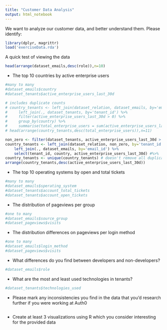 ---
title: "Customer Data Analysis"
output: html_notebook
---

We want to analyze our customer data, and better understand them.  Please identify:

```{r setup}
library(dplyr, magrittr)
load('exerciseData.rda')
```

A quick test of viewing the data
```{r}
head(arrange(dataset_emails,desc(role)),n=10)
```

* The top 10 countries by active enterprise users
```{r}
#many to many
#dataset_emails$country
#dataset_tenants$active_enterprise_users_last_30d

# includes duplicate counts
# country_tenants <- left_join(dataset_relation, dataset_emails, by='email_id') %>%
#     left_join(., dataset_tenants, by='tenant_id') %>%
#     filter(active_enterprise_users_last_30d > 0) %>%
#     group_by(country) %>%
#     summarise(total_enterprise_users = sum(active_enterprise_users_last_30d))
# head(arrange(country_tenants,desc(total_enterprise_users)),n=11)

non_zero <- filter(dataset_tenants, active_enterprise_users_last_30d > 0)
country_tenants <- left_join(dataset_relation, non_zero, by='tenant_id') %>%
    left_join(., dataset_emails, by='email_id') %>%
    select(tenant_id, country, active_enterprise_users_last_30d) #%>%
country_tenants <- unique(country_tenants) # doesn't remove all duplicates
arrange(country_tenants,desc(active_enterprise_users_last_30d))
```
* The top 10 operating systems by open and total tickets
```{r}
#many to many
#dataset_emails$sperating_system
#dataset_tenants$account_total_tickets
#dataset_tenants$account_open_tickets
```
* The distribution of pageviews per group
```{r}
#one to many
#dataset_emails$source_group
#dataset_pageviews$visits
```
* The distribution differences on pageviews per login method
```{r}
#one to many
#dataset_emails$login_method
#dataset_pageviews$visits
```
* What differences do you find between developers and non-developers?
```{r}
#dataset_emails$role
```
* What are the most and least used technologies in tenants?
```{r}
#dataset_tenants$technologies_used
```
* Please mark any inconsistencies you find in the data that you'd research further if you were working at Auth0
```{r}

```
* Create at least 3 visualizations using R which you consider interesting for the provided data
```{r}

```
